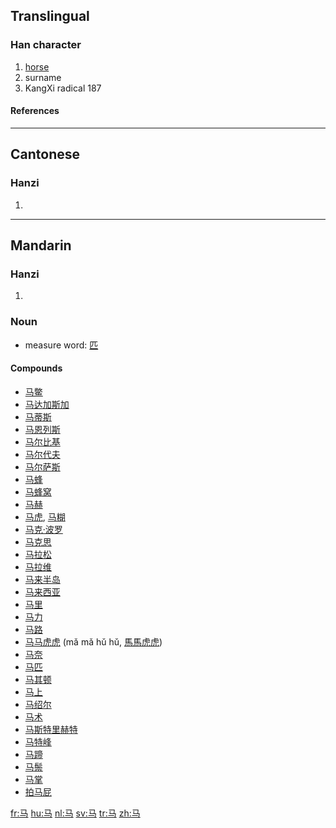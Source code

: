 {{see|馬}}<!-- may be replaced by zh-forms -->

==Translingual==
===Han character===
{{Han char|rn=187|rad=马|as=00|sn=3|four=|canj=弓女尸一 (NVSM), 弓心一 (NPM)}}
# [[horse]]
# surname
# KangXi radical 187
====References====
{{Han ref|kx=1447.241|hdz=74539.020|uh=9A6C|ud=39532}}
----
==Cantonese==
===Hanzi===
{{yue-hanzi|jyut=|y=ma5}}
# {{defn|Cantonese}}
----
==Mandarin==
===Hanzi===
{{cmn-hanzi|tra=馬|pin=[[mǎ]] (ma3)|wg=ma<sup>3</sup>}}
# {{defn|Mandarin}}

===Noun===
*measure word: [[匹]]

====Compounds====
*[[马鳖]]
*[[马达加斯加]]
*[[马蒂斯]]
*[[马恩列斯]]
*[[马尔比基]]
*[[马尔代夫]]
*[[马尔萨斯]]
*[[马蜂]]
*[[马蜂窝]]
*[[马赫]]
*[[马虎]], [[马糊]]
*[[马克·波罗]]
*[[马克思]]
*[[马拉松]]
*[[马拉维]]
*[[马来半岛]]
*[[马来西亚]]
*[[马里]]
*[[马力]]
*[[马路]]
*[[马马虎虎]] (mǎ mǎ hǔ hǔ, [[馬馬虎虎]])
*[[马奈]]
*[[马匹]]
*[[马其顿]]
*[[马上]]
*[[马绍尔]]
*[[马术]]
*[[马斯特里赫特]]
*[[马特峰]]
*[[马蹄]]
*[[马鬃]]
*[[马掌]]
*[[拍马屁]]

[[fr:马]]
[[hu:马]]
[[nl:马]]
[[sv:马]]
[[tr:马]]
[[zh:马]]